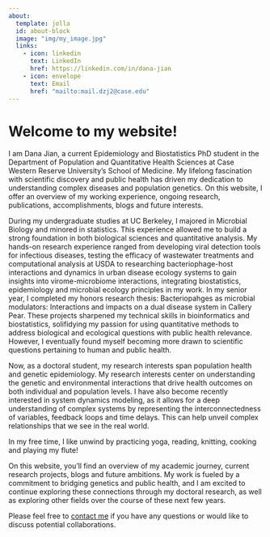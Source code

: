 ```yaml
---
about:
  template: jolla
  id: about-block
  image: "img/my_image.jpg"
  links:
    - icon: linkedin
      text: LinkedIn
      href: https://linkedin.com/in/dana-jian
    - icon: envelope
      text: Email
      href: "mailto:mail.dzj2@case.edu"  
---
```


::: {#about-block}
:::

# Welcome to my website!

I am Dana Jian, a current Epidemiology and Biostatistics PhD student in the Department of Population and Quantitative Health Sciences at Case Western Reserve University's School of Medicine. My lifelong fascination with scientific discovery and public health has driven my dedication to understanding complex diseases and population genetics. On this website, I offer an overview of my working experience, ongoing research, publications, accomplishments, blogs and future interests.

During my undergraduate studies at UC Berkeley, I majored in Microbial Biology and minored in statistics. This experience allowed me to build a strong foundation in both biological sciences and quantitative analysis. My hands-on research experience ranged from developing viral detection tools for infectious diseases, testing the efficacy of wastewater treatments and computational analysis at USDA to researching bacteriophage-host interactions and dynamics in urban disease ecology systems to gain insights into virome-microbiome interactions, integrating biostatistics, epidemiology and microbial ecology principles in my work. In my senior year, I completed my honors research thesis: Bacteriopahges as microbial modulators: Interactions and impacts on a dual disease system in Callery Pear. These projects sharpened my technical skills in bioinformatics and biostatistics, solifidying my passion for using quantitative methods to address biological and ecological questions with public health relevance. However, I eventually found myself becoming more drawn to scientific questions pertaining to human and public health.

Now, as a doctoral student, my research interests span population health and genetic epidemiology. My research interests center on understanding the genetic and environmental interactions that drive health outcomes on both individual and population levels. I have also become recently interested in system dynamics modeling, as it allows for a deep understanding of complex systems by representing the interconnectedness of variables, feedback loops and time delays. This can help unveil complex relationships that we see in the real world.

In my free time, I like unwind by practicing yoga, reading, knitting, cooking and playing my flute!

On this website, you’ll find an overview of my academic journey, current research projects, blogs and future ambitions. My work is fueled by a commitment to bridging genetics and public health, and I am excited to continue exploring these connections through my doctoral research, as well as exploring other fields over the course of these next few years.

Please feel free to [contact me](mailto:mail.dzj2@case.edu) if you have any questions or would like to discuss potential collaborations.

